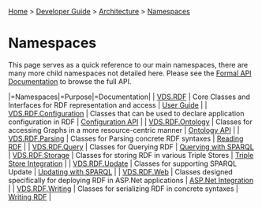 [[Home]] > [[Developer Guide]] > [[Architecture]] > [[Namespaces]]

= Namespaces =

This page serves as a quick reference to our main namespaces, there are many more child namespaces not detailed here.  Please see the [[http://www.dotnetrdf.org/api/|Formal API Documentation]] to browse the full API.

|=Namespaces|=Purpose|=Documentation|
| [[http://www.dotnetrdf.org/api/index.asp?Namespace=VDS.RDF|VDS.RDF]] | Core Classes and Interfaces for RDF representation and access | [[User Guide]] |
| [[http://www.dotnetrdf.org/api/index.asp?Namespace=VDS.RDF.Configuration|VDS.RDF.Configuration]] | Classes that can be used to declare application configuration in RDF | [[User Guide/Configuration API|Configuration API]] |
| [[http://www.dotnetrdf.org/api/index.asp?Namespace=VDS.RDF.Ontology|VDS.RDF.Ontology]] | Classes for accessing Graphs in a more resource-centric manner | [[User Guide/Ontology API|Ontology API]] |
| [[http://www.dotnetrdf.org/api/index.asp?Namespace=VDS.RDF.Parsing|VDS.RDF.Parsing]] | Classes for Parsing concrete RDF syntaxes | [[User Guide/Reading RDF|Reading RDF]] |
| [[http://www.dotnetrdf.org/api/index.asp?Namespace=VDS.RDF.Query|VDS.RDF.Query]] | Classes for Querying RDF | [[User Guide/Querying with SPARQL|Querying with SPARQL]]
| [[http://www.dotnetrdf.org/api/index.asp?Namespace=VDS.RDF.Storage|VDS.RDF.Storage]] | Classes for storing RDF in various Triple Stores | [[User Guide/Triple Store Integration|Triple Store Integration]] |
| [[http://www.dotnetrdf.org/api/index.asp?Namespace=VDS.RDF.Update|VDS.RDF.Update]] | Classes for supporting SPARQL Update | [[User Guide/Updating with SPARQL|Updating with SPARQL]] |
| [[http://www.dotnetrdf.org/api/index.asp?Namespace=VDS.RDF.Web|VDS.RDF.Web]] | Classes designed specifically for deploying RDF in ASP.Net applications | [[User Guide/ASP.Net Integration|ASP.Net Integration]] |
| [[http://www.dotnetrdf.org/api/index.asp?Namespace=VDS.RDF.Writing|VDS.RDF.Writing]] | Classes for serializing RDF in concrete syntaxes | [[User Guide/Writing RDF|Writing RDF]] |